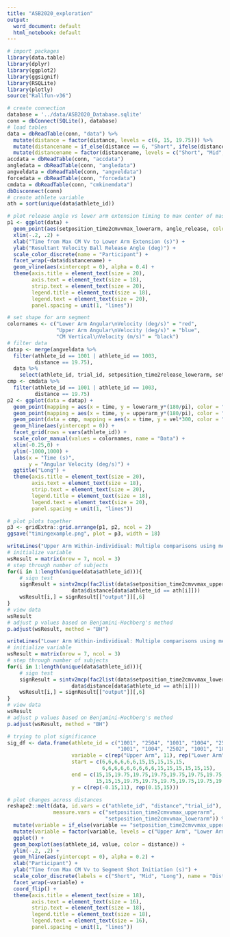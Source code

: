 ```yaml
---
title: "ASB2020_exploration"
output:
  word_document: default
  html_notebook: default
---
```


```r
# import packages
library(data.table)
library(dplyr)
library(ggplot2)
library(ggsignif)
library(RSQLite)
library(plotly)
source("Rallfun-v36")
```


```r
# create connection
database = '../data/ASB2020_Database.sqlite'
conn = dbConnect(SQLite(), database)
# load tables
data = dbReadTable(conn, "data") %>% 
  mutate(distance = factor(distance, levels = c(6, 15, 19.75))) %>%
  mutate(distancename = if_else(distance == 6, "Short", ifelse(distance == 15, "Mid", "Long"))) %>% 
  mutate(distancename = factor(distancename, levels = c("Short", "Mid", "Long")))
accdata = dbReadTable(conn, "accdata")
angledata = dbReadTable(conn, "angledata")
angveldata = dbReadTable(conn, "angveldata")
forcedata = dbReadTable(conn, "forcedata")
cmdata = dbReadTable(conn, "cmkinemdata")
dbDisconnect(conn)
# create athlete variable
ath = sort(unique(data$athlete_id))
```


```r
# plot release angle vs lower arm extension timing to max center of mass vertical velocity
p1 <- ggplot(data) +
  geom_point(aes(setposition_time2cmvvmax_lowerarm, angle_release, color = athlete_id)) +
  xlim(-.2, .2) +
  xlab("Time from Max CM Vv to Lower Arm Extension (s)") +
  ylab("Resultant Velocity Ball Release Angle (deg)") +
  scale_color_discrete(name = "Participant") +
  facet_wrap(~data$distancename) +
  geom_vline(aes(xintercept = 0), alpha = 0.4) +
  theme(axis.title = element_text(size = 20),
        axis.text = element_text(size = 18),
        strip.text = element_text(size = 20),
        legend.title = element_text(size = 18),
        legend.text = element_text(size = 20),
        panel.spacing = unit(1, "lines"))
```


```r
# set shape for arm segment
colornames <- c("Lower Arm Angular\nVelocity (deg/s)" = "red",
                "Upper Arm Angular\nVelocity (deg/s)" = "blue",
                "CM Vertical\nVelocity (m/s)" = "black")
# filter data
datap <- merge(angveldata %>% 
  filter(athlete_id == 1001 | athlete_id == 1003,
         distance == 19.75),
  data %>% 
    select(athlete_id, trial_id, setposition_time2release_lowerarm, setposition_time2cmvvmax_lowerarm))
cmp <- cmdata %>% 
  filter(athlete_id == 1001 | athlete_id == 1003,
         distance == 19.75)
p2 <- ggplot(data = datap) +
  geom_point(mapping = aes(x = time, y = lowerarm_y*(180/pi), color = "Lower Arm Angular\nVelocity (deg/s)")) +
  geom_point(mapping = aes(x = time, y = upperarm_y*(180/pi), color = "Upper Arm Angular\nVelocity (deg/s)")) +
  geom_point(data = cmp, mapping = aes(x = time, y = vel*300, color = "CM Vertical\nVelocity (m/s)")) +
  geom_hline(aes(yintercept = 0)) +
  facet_grid(rows = vars(athlete_id)) +
  scale_color_manual(values = colornames, name = "Data") +
  xlim(-0.25,0) +
  ylim(-1000,1000) +
  labs(x = "Time (s)",
       y = "Angular Velocity (deg/s)") +
  ggtitle("Long") +
  theme(axis.title = element_text(size = 20),
        axis.text = element_text(size = 18),
        strip.text = element_text(size = 20),
        legend.title = element_text(size = 18),
        legend.text = element_text(size = 20),
        panel.spacing = unit(1, "lines"))

# plot plots together
p3 <- gridExtra::grid.arrange(p1, p2, ncol = 2)
ggsave("timingexample.png", plot = p3, width = 18)
```


```r
writeLines("Upper Arm Within-individiual: Multiple comparisons using medians on difference scores")
# initialize variable
wsResult = matrix(nrow = 7, ncol = 3)
# step through number of subjects
for(i in 1:length(unique(data$athlete_id))){
    # sign test
    signResult = sintv2mcp(fac2list(data$setposition_time2cmvvmax_upperarm[data$athlete_id == ath[i]],
                     data$distance[data$athlete_id == ath[i]]))
    wsResult[i,] = signResult[["output"]][,6]
}
# view data
wsResult
# adjust p values based on Benjamini-Hochberg's method
p.adjust(wsResult, method = "BH")

writeLines("Lower Arm Within-individiual: Multiple comparisons using medians on difference scores")
# initialize variable
wsResult = matrix(nrow = 7, ncol = 3)
# step through number of subjects
for(i in 1:length(unique(data$athlete_id))){
    # sign test
    signResult = sintv2mcp(fac2list(data$setposition_time2cmvvmax_lowerarm[data$athlete_id == ath[i]],
                     data$distance[data$athlete_id == ath[i]]))
    wsResult[i,] = signResult[["output"]][,6]
}
# view data
wsResult
# adjust p values based on Benjamini-Hochberg's method
p.adjust(wsResult, method = "BH")

# trying to plot significance
sig_df <- data.frame(athlete_id = c("1001", "2504", "1001", "1004", "2502", "2504", "1001", "1003", "1004", "2502", "2503",
                                    "1001", "1004", "2502", "1001", "1003", "1004", "2501", "2502", "2503", "1003", "1004", "2501", "2502", "2503", "2504"),
                     variable = c(rep("Upper Arm", 11), rep("Lower Arm", 15)),
                     start = c(6,6,6,6,6,6,15,15,15,15,15,
                               6,6,6,6,6,6,6,6,6,15,15,15,15,15,15),
                     end = c(15,15,19.75,19.75,19.75,19.75,19.75,19.75,19.75,19.75,19.75,
                             15,15,15,19.75,19.75,19.75,19.75,19.75,19.75,19.75,19.75,19.75,19.75,19.75,19.75),
                     y = c(rep(-0.15,11), rep(0.15,15)))

# plot changes across distances
reshape2::melt(data, id.vars = c("athlete_id", "distance","trial_id"),
               measure.vars = c("setposition_time2cmvvmax_upperarm",
                                "setposition_time2cmvvmax_lowerarm")) %>% 
  mutate(variable = if_else(variable == "setposition_time2cmvvmax_upperarm", "Upper Arm", "Lower Arm")) %>% 
  mutate(variable = factor(variable, levels = c("Upper Arm", "Lower Arm"))) %>% 
  ggplot() +
  geom_boxplot(aes(athlete_id, value, color = distance)) +
  ylim(-.2, .2) +
  geom_hline(aes(yintercept = 0), alpha = 0.2) +
  xlab("Participant") +
  ylab("Time from Max CM Vv to Segment Shot Initiation (s)") +
  scale_color_discrete(labels = c("Short", "Mid", "Long"), name = "Distance") +
  facet_wrap(~variable) +
  coord_flip() +
  theme(axis.title = element_text(size = 18),
        axis.text = element_text(size = 16),
        strip.text = element_text(size = 18),
        legend.title = element_text(size = 18),
        legend.text = element_text(size = 16),
        panel.spacing = unit(1, "lines"))
```




